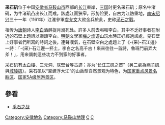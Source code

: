 {{noteTA
|T=zh-hans:采石矶;zh-hk:采石磯;zh-tw:采石磯;
|1=zh-hans:采; zh-hant:采;
}}  
'''采石矶'''位于中国[[安徽省|安徽省]][[马鞍山市|马鞍山市]]西部的[[长江|长江]]東岸，[[三国|三国]]时更名采石矶；原名牛渚矶，为牛渚矶凸出长江而成。該處江面狭窄，形势险要，自古为江防重地，[[南宋|南宋]][[紹興_(南宋)|绍兴]]三十一年（1161年）江淮參軍[[虞允文|虞允文]]大败金兵於此，史称[[採石之戰_(1161年)|采石之戰]]。

相传为[[唐朝|唐朝]]诗人[[李白|李白]]酒醉捉月溺死处。許多人前去弔唁李白，其中不乏好事者在附近的石壁上題詩以讚頌李白。[[明代|明朝]]文學家[[梅之煥|梅之煥]]遊山玩水時正好經過該處，見石壁上好事者們所寫的詩詞之後，連聲嘆氣，在石壁空白之處題上了《-{采}-石江邊》一詩：｢-{采}-石江邊一抔土，李白之名高千古！來來往往一首詩，魯班門前弄大斧！｣，用來諷刺這些功力不到家的好事者。

采石矶有[[太白楼|太白楼]]、三元洞、联壁台等古迹；亦为“长江三矶之首”（另二處為[[燕子矶|燕子矶]]與[[城陵矶|城陵矶]]）。采石矶以“翠螺浮大江”的山岳型自然景观为特色，为[[国家重点风景名胜区|国家重点风景名胜区]]、[[国家5A级旅游景区|国家5A级旅游景区]]。

== 參看 ==
*[[采石之战|采石之战]]
{{国家5A级旅游景区}}
{{中华人民共和国国家级风景名胜区}}
[[Category:安徽地名|Category:安徽地名]]
[[Category:马鞍山地理|Category:马鞍山地理]]
[[Category:中国国家级风景名胜区|C]]
[[Category:国家5A级旅游景区|C]]
